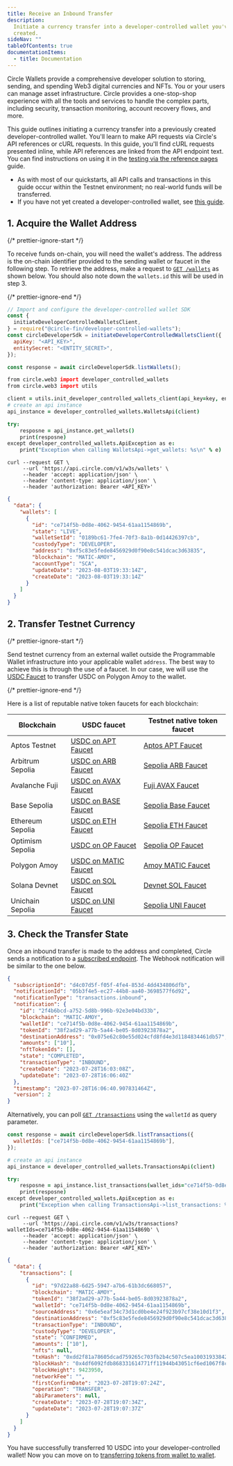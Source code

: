 ```yaml
---
title: Receive an Inbound Transfer
description:
  Initiate a currency transfer into a developer-controlled wallet you've already
  created.
sideNav: ""
tableOfContents: true
documentationItems:
  - title: Documentation
---
```


Circle Wallets provide a comprehensive developer solution to storing, sending,
and spending Web3 digital currencies and NFTs. You or your users can manage
asset infrastructure. Circle provides a one-stop-shop experience with all the
tools and services to handle the complex parts, including security, transaction
monitoring, account recovery flows, and more.

This guide outlines initiating a currency transfer into a previously created
developer-controlled wallet. You'll learn to make API requests via Circle's API
references or cURL requests. In this guide, you'll find cURL requests presented
inline, while API references are linked from the API endpoint text. You can find
instructions on using it in the
[testing via the reference pages](/w3s/api-references) guide.

- As with most of our quickstarts, all API calls and transactions in this guide
  occur within the Testnet environment; no real-world funds will be transferred.
- If you have not yet created a developer-controlled wallet, see
  [this guide](/wallets/dev-controlled/create-your-first-wallet).

## 1. Acquire the Wallet Address

{/* prettier-ignore-start */}

To receive funds on-chain, you will need the wallet's address. The address is
the on-chain identifier provided to the sending wallet or
<Tooltip tip="A blockchain faucet is a website or online platform that provides small amounts of cryptocurrency for free or in exchange for simple tasks. These faucets are primarily used on testnets, which simulate the live environment without real tokens or money. Blockchain faucets are used to test and develop applications, ensuring a safe and controlled environment for experimentation without the need for actual funds.">faucet</Tooltip> in the following step. To retrieve the address, make
a request to [`GET
/wallets`](/api-reference/wallets/developer-controlled-wallets/get-wallets) as shown
below. You should also note down the `wallets.id` this will be used in step 3.

{/* prettier-ignore-end */}

<CodeGroup>

```javascript Node.js SDK
// Import and configure the developer-controlled wallet SDK
const {
  initiateDeveloperControlledWalletsClient,
} = require("@circle-fin/developer-controlled-wallets");
const circleDeveloperSdk = initiateDeveloperControlledWalletsClient({
  apiKey: "<API_KEY>",
  entitySecret: "<ENTITY_SECRET>",
});

const response = await circleDeveloperSdk.listWallets();
```

```coffeescript Python SDK
from circle.web3 import developer_controlled_wallets
from circle.web3 import utils

client = utils.init_developer_controlled_wallets_client(api_key=key, entity_secret=entitySecret)
# create an api instance
api_instance = developer_controlled_wallets.WalletsApi(client)

try:
    resposne = api_instance.get_wallets()
    print(resposne)
except developer_controlled_wallets.ApiException as e:
    print("Exception when calling WalletsApi->get_wallets: %s\n" % e)
```

```curl Curl
curl --request GET \
     --url 'https://api.circle.com/v1/w3s/wallets' \
     --header 'accept: application/json' \
     --header 'content-type: application/json' \
     --header 'authorization: Bearer <API_KEY>'
```

</CodeGroup>

```json Response Body
{
  "data": {
    "wallets": [
      {
        "id": "ce714f5b-0d8e-4062-9454-61aa1154869b",
        "state": "LIVE",
        "walletSetId": "0189bc61-7fe4-70f3-8a1b-0d14426397cb",
        "custodyType": "DEVELOPER",
        "address": "0xf5c83e5fede8456929d0f90e8c541dcac3d63835",
        "blockchain": "MATIC-AMOY",
        "accountType": "SCA",
        "updateDate": "2023-08-03T19:33:14Z",
        "createDate": "2023-08-03T19:33:14Z"
      }
    ]
  }
}
```

## 2. Transfer Testnet Currency

{/* prettier-ignore-start */}

Send testnet currency from an external wallet outside the Programmable Wallet
infrastructure into your applicable wallet `address`. The best way to achieve
this is through the use of a <Tooltip tip="A blockchain faucet is a website or online platform that provides small amounts of cryptocurrency for free or in exchange for simple tasks. These faucets are primarily used on testnets, which simulate the live environment without real tokens or money. Blockchain faucets are used to test and develop applications, ensuring a safe and controlled environment for experimentation without the need for actual funds.">faucet</Tooltip>. In our case, we will
use the [USDC Faucet](https://usdcfaucet.com/) to transfer USDC on Polygon Amoy
to the wallet.

{/* prettier-ignore-end */}

Here is a list of reputable native token faucets for each blockchain:

| Blockchain       | USDC faucet                                        | Testnet native token faucet                                                      |
| ---------------- | -------------------------------------------------- | -------------------------------------------------------------------------------- |
| Aptos Testnet    | [USDC on APT Faucet](https://faucet.circle.com/)   | [Aptos APT Faucet](https://aptos.dev/en/network/faucet)                          |
| Arbitrum Sepolia | [USDC on ARB Faucet](https://faucet.circle.com/)   | [Sepolia ARB Faucet](https://www.alchemy.com/faucets/arbitrum-sepolia)           |
| Avalanche Fuji   | [USDC on AVAX Faucet](https://faucet.circle.com/)  | [Fuji AVAX Faucet](https://core.app/en/tools/testnet-faucet/?token=C)            |
| Base Sepolia     | [USDC on BASE Faucet](https://faucet.circle.com/)  | [Sepolia Base Faucet](https://docs.base.org/chain/network-faucets)               |
| Ethereum Sepolia | [USDC on ETH Faucet](https://faucet.circle.com/)   | [Sepolia ETH Faucet](https://sepoliafaucet.com/)                                 |
| Optimism Sepolia | [USDC on OP Faucet](https://faucet.circle.com/)    | [Sepolia OP Faucet](https://docs.optimism.io/app-developers/tools/build/faucets) |
| Polygon Amoy     | [USDC on MATIC Faucet](https://faucet.circle.com/) | [Amoy MATIC Faucet](https://www.alchemy.com/faucets/polygon-amoy)                |
| Solana Devnet    | [USDC on SOL Faucet](https://faucet.circle.com/)   | [Devnet SOL Faucet](https://faucet.solana.com/)                                  |
| Unichain Sepolia | [USDC on UNI Faucet](https://faucet.circle.com/)   | [Sepolia UNI Faucet](https://docs.unichain.org/docs/tools/faucets)               |

## 3. Check the Transfer State

Once an inbound transfer is made to the address and completed, Circle sends a
notification to a [subscribed endpoint](/wallets/webhook-notifications). The
Webhook notification will be similar to the one below.

```json Webhook Request Body
{
  "subscriptionId": "d4c07d5f-f05f-4fe4-853d-4dd434806dfb",
  "notificationId": "05b3f4e5-ec27-44b8-aa40-3698577f6d92",
  "notificationType": "transactions.inbound",
  "notification": {
    "id": "2f4b6bcd-a752-5d8b-996b-92e3e04bd33b",
    "blockchain": "MATIC-AMOY",
    "walletId": "ce714f5b-0d8e-4062-9454-61aa1154869b",
    "tokenId": "38f2ad29-a77b-5a44-be05-8d03923878a2",
    "destinationAddress": "0x075e62c80e55d024cfd8fd4e3d1184834461db57",
    "amounts": ["10"],
    "nftTokenIds": [],
    "state": "COMPLETED",
    "transactionType": "INBOUND",
    "createDate": "2023-07-28T16:03:08Z",
    "updateDate": "2023-07-28T16:06:40Z"
  },
  "timestamp": "2023-07-28T16:06:40.907831464Z",
  "version": 2
}
```

Alternatively, you can poll
[`GET /transactions`](/api-reference/wallets/developer-controlled-wallets/list-transactions)
using the `walletId` as query parameter.

<CodeGroup>

```javascript Node.js SDK
const response = await circleDeveloperSdk.listTransactions({
  walletIds: ["ce714f5b-0d8e-4062-9454-61aa1154869b"],
});
```

```coffeescript Python SDK
# create an api instance
api_instance = developer_controlled_wallets.TransactionsApi(client)

try:
    resposne = api_instance.list_transactions(wallet_ids="ce714f5b-0d8e-4062-9454-61aa1154869b")
    print(resposne)
except developer_controlled_wallets.ApiException as e:
    print("Exception when calling TransactionsApi->list_transactions: %s\n" % e)
```

```curl cURL
curl --request GET \
     --url 'https://api.circle.com/v1/w3s/transactions?walletIds=ce714f5b-0d8e-4062-9454-61aa1154869b' \
     --header 'accept: application/json' \
     --header 'content-type: application/json' \
     --header 'authorization: Bearer <API_KEY>'
```

</CodeGroup>

```json Response Body
{
  "data": {
    "transactions": [
      {
        "id": "97d22a88-6d25-5947-a7b6-61b3dc668057",
        "blockchain": "MATIC-AMOY",
        "tokenId": "38f2ad29-a77b-5a44-be05-8d03923878a2",
        "walletId": "ce714f5b-0d8e-4062-9454-61aa1154869b",
        "sourceAddress": "0x6e5eaf34c73d1cd0be4e24f923b97cf38e10d1f3",
        "destinationAddress": "0xf5c83e5fede8456929d0f90e8c541dcac3d63835",
        "transactionType": "INBOUND",
        "custodyType": "DEVELOPER",
        "state": "CONFIRMED",
        "amounts": ["10"],
        "nfts": null,
        "txHash": "0xdd2f81a78605dcad759265c703fb2b4c507c5ea100319338422714bfcde77225",
        "blockHash": "0x4df6092fdb868331614771ff11944b43051cf6ed1067f8cfa55e9d40ef61426b",
        "blockHeight": 9423950,
        "networkFee": "",
        "firstConfirmDate": "2023-07-28T19:07:24Z",
        "operation": "TRANSFER",
        "abiParameters": null,
        "createDate": "2023-07-28T19:07:34Z",
        "updateDate": "2023-07-28T19:07:37Z"
      }
    ]
  }
}
```

You have successfully transferred 10 USDC into your developer-controlled wallet!
Now you can move on to
[transferring tokens from wallet to wallet](/wallets/dev-controlled/transfer-tokens-across-wallets).
